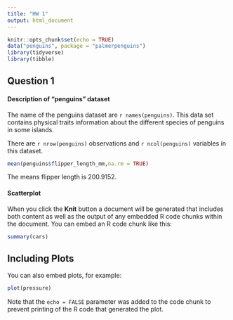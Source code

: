 ```yaml
---
title: "HW 1"
output: html_document
---
```


```r
knitr::opts_chunk$set(echo = TRUE)
data("penguins", package = "palmerpenguins")
library(tidyverse)
library(tibble)

```


## Question 1

#### Description of "penguins" dataset

The name of the penguins dataset are `r names(penguins)`.
This data set contains physical traits information about the different species of penguins in some islands. 


There are `r nrow(penguins)` observations and `r ncol(penguins)` variables in this dataset. 


```r
mean(penguins$flipper_length_mm,na.rm = TRUE)
```


The means flipper length is 200.9152.

#### Scatterplot


When you click the **Knit** button a document will be generated that includes both content as well as the output of any embedded R code chunks within the document. You can embed an R code chunk like this:

```r
summary(cars)
```

## Including Plots

You can also embed plots, for example:

```r
plot(pressure)
```

Note that the `echo = FALSE` parameter was added to the code chunk to prevent printing of the R code that generated the plot.
